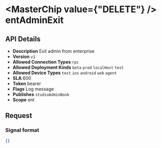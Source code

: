 
# <MasterChip value={"DELETE"} /> entAdminExit

## API Details

- **Description** Exit admin from enterprise
- **Version** `v1`
- **Allowed Connection Types** `rpc` 
- **Allowed Deployment Kinds** `beta` `prod` `localHost` `test` 
- **Allowed Device Types** `test` `ios` `android` `web` `agent` 
- **SLA** 600
- **Token** bearer
- **Flags** Log message
- **Publishes** `studioAdminBook` 
- **Scope** ent


## Request

### Signal format

```json
{}
```

